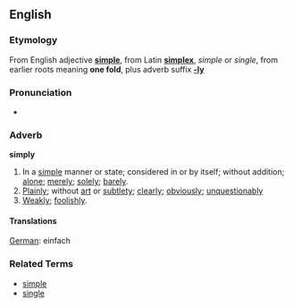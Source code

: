 ==English==

===Etymology===
From English adjective '''[[simple]]''', from Latin '''[[simplex]]''', ''simple'' or ''single'', from earlier roots meaning '''one fold''', plus adverb suffix '''[[-ly]]'''

===Pronunciation===
*{{audio|en-us-simply.ogg|Audio (US)}}

===Adverb===
'''simply'''

#In a [[simple]] manner or state; considered in or by itself; without addition; [[alone]]; [[merely]]; [[solely]]; [[barely]].
#[[Plainly]]; without [[art]] or [[subtle]]ty; [[clearly]]; [[obviously]]; [[unquestionably]]
#[[Weak]]ly; [[fool]]ishly.

====Translations====
[[German]]: einfach

===Related Terms===
*[[simple]]
*[[single]]